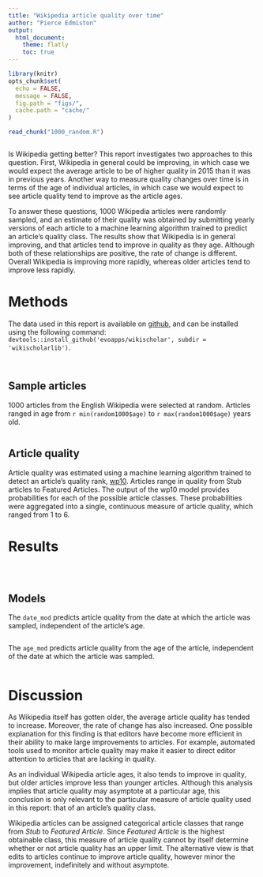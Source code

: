```yaml
---
title: "Wikipedia article quality over time"
author: "Pierce Edmiston"
output:
  html_document:
    theme: flatly
    toc: true
---
```


```r
library(knitr)
opts_chunk$set(
  echo = FALSE,
  message = FALSE,
  fig.path = "figs/",
  cache.path = "cache/"
)

read_chunk("1000_random.R")
```

```r
```

Is Wikipedia getting better? This report investigates two approaches to this question. First, Wikipedia in general could be improving, in which case we would expect the average article to be of higher quality in 2015 than it was in previous years. Another way to measure quality changes over time is in terms of the age of individual articles, in which case we would expect to see article quality tend to improve as the article ages.

To answer these questions, 1000 Wikipedia articles were randomly sampled, and an estimate of their quality was obtained by submitting yearly versions of each article to a machine learning algorithm trained to predict an article's quality class. The results show that Wikipedia is in general improving, and that articles tend to improve in quality as they age. Although both of these relationships are positive, the rate of change is different. Overall Wikipedia is improving more rapidly, whereas older articles tend to improve less rapidly.

# Methods

The data used in this report is available on [github](https://github.com/evoapps/wikischolar), and can be installed using the following command: `devtools::install_github('evoapps/wikischolar', subdir = 'wikischolarlib')`.

```r
```

```r
```

## Sample articles

1000 articles from the English Wikipedia were selected at random. Articles ranged in age from `r min(random1000$age)` to `r max(random1000$age)` years old.

```r
```

## Article quality

Article quality was estimated using a machine learning algorithm trained to detect an article's quality rank, [wp10](https://meta.wikimedia.org/wiki/ORES/wp10). Articles range in quality from Stub articles to Featured Articles. The output of the wp10 model provides probabilities for each of the possible article classes. These probabilities were aggregated into a single, continuous measure of article quality, which ranged from 1 to 6.

# Results

```r
```

```r
```

```r
```

## Models

The `date_mod` predicts article quality from the date at which the article was sampled, independent of the article's age.

```r
```

The `age_mod` predicts article quality from the age of the article, independent of the date at which the article was sampled.

```r
```

# Discussion

As Wikipedia itself has gotten older, the average article quality has tended to increase.  Moreover, the rate of change has also increased. One possible explanation for this finding is that editors have become more efficient in their ability to make large improvements to articles. For example, automated tools used to monitor article quality may make it easier to direct editor attention to articles that are lacking in quality.

As an individual Wikipedia article ages, it also tends to improve in quality, but older articles improve less than younger articles. Although this analysis implies that article quality may asymptote at a particular age, this conclusion is only relevant to the particular measure of article quality used in this report: that of an article's quality class.

Wikipedia articles can be assigned categorical article classes that range from _Stub_ to _Featured Article_. Since _Featured Article_ is the highest obtainable class, this measure of article quality cannot by itself determine whether or not article quality has an upper limit. The alternative view is that edits to articles continue to improve article quality, however minor the improvement, indefinitely and without asymptote.
